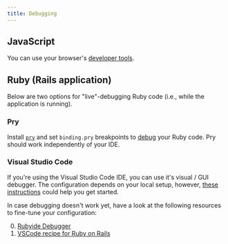 ```yaml
---
title: Debugging
---
```


## JavaScript

You can use your browser's [developer tools](https://developer.mozilla.org/en-US/docs/Learn/Common_questions/What_are_browser_developer_tools).


## Ruby (Rails application)

Below are two options for "live"-debugging Ruby code (i.e., while the application is running).

### Pry

Install [`pry`](https://github.com/pry/pry) and set `binding.pry` breakpoints to [debug](https://docs.gitlab.com/ee/development/pry_debugging.html) your Ruby code. Pry should work independently of your IDE.

### Visual Studio Code

If you're using the Visual Studio Code IDE, you can use it's visual / GUI debugger.
The configuration depends on your local setup, however, [these instructions](https://andyv.me/til/debug-a-ruby-on-rails-server-using-vs-code/) could help you get started.

In case debugging doesn't work yet, have a look at the following resources to fine-tune your configuration:

0. [Rubyide Debugger](https://github.com/rubyide/vscode-ruby/blob/main/docs/debugger.md)
0. [VSCode recipe for Ruby on Rails](https://github.com/Microsoft/vscode-recipes/blob/2174a750102a76142378ea08dbbb4a576dc6d1d5/debugging-Ruby-on-Rails/README.md)
